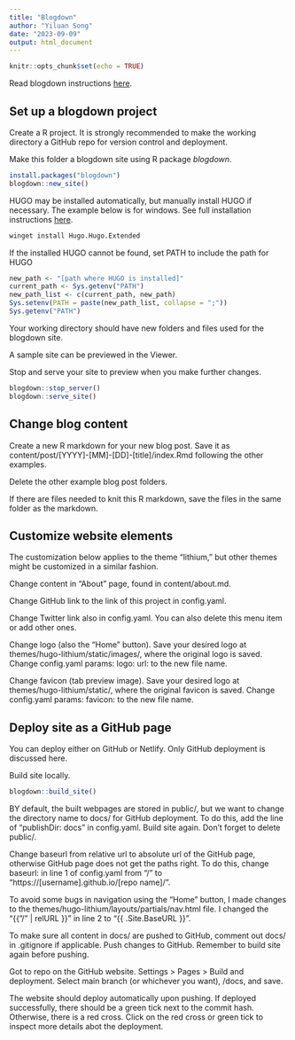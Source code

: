 ```yaml
---
title: "Blogdown"
author: "Yiluan Song"
date: "2023-09-09"
output: html_document
---
```


```r
knitr::opts_chunk$set(echo = TRUE)
```

Read blogdown instructions [here](https://bookdown.org/yihui/blogdown/).

## Set up a blogdown project
Create a R project. It is strongly recommended to make the working directory a GitHub repo for version control and deployment.

Make this folder a blogdown site using R package _blogdown_.
```r
install.packages("blogdown")
blogdown::new_site()
```

HUGO may be installed automatically, but manually install HUGO if necessary.
The example below is for windows. See full installation instructions [here](https://gohugo.io/installation/).
```bash
winget install Hugo.Hugo.Extended
```

If the installed HUGO cannot be found, set PATH to include the path for HUGO
```r
new_path <- "[path where HUGO is installed]"
current_path <- Sys.getenv("PATH")
new_path_list <- c(current_path, new_path)
Sys.setenv(PATH = paste(new_path_list, collapse = ";"))
Sys.getenv("PATH")
```

Your working directory should have new folders and files used for the blogdown site.

A sample site can be previewed in the Viewer.

Stop and serve your site to preview when you make further changes.
```r
blogdown::stop_server()
blogdown::serve_site()
```

## Change blog content
Create a new R markdown for your new blog post.
Save it as content/post/[YYYY]-[MM]-[DD]-[title]/index.Rmd following the other examples.

Delete the other example blog post folders.

If there are files needed to knit this R markdown, save the files in the same folder as the markdown.

## Customize website elements
The customization below applies to the theme "lithium," but other themes might be customized in a similar fashion.

Change content in "About" page, found in content/about.md.

Change GitHub link to the link of this project in config.yaml.

Change Twitter link also in config.yaml. You can also delete this menu item or add other ones.

Change logo (also the "Home" button). Save your desired logo at themes/hugo-lithium/static/images/, where the original logo is saved. Change config.yaml params: logo: url: to the new file name.

Change favicon (tab preview image). Save your desired logo at themes/hugo-lithium/static/, where the original favicon is saved. Change config.yaml params: favicon: to the new file name.

## Deploy site as a GitHub page
You can deploy either on GitHub or Netlify. Only GitHub deployment is discussed here.

Build site locally.
```r
blogdown::build_site()
```
BY default, the built webpages are stored in public/, but we want to change the directory name to docs/ for GitHub deployment. To do this, add the line of "publishDir: docs" in config.yaml. Build site again. Don't forget to delete public/.


Change baseurl from relative url to absolute url of the GitHub page, otherwise GitHub page does not get the paths right. To do this, change baseurl: in line 1 of config.yaml from "/" to "https://[username].github.io/[repo name]/".

To avoid some bugs in navigation using the "Home" button, I made changes to the  themes/hugo-lithium/layouts/partials/nav.html file. I changed the "{{ "/" | relURL }}" in line 2 to "{{ .Site.BaseURL }}".

To make sure all content in docs/ are pushed to GitHub, comment out docs/ in .gitignore if applicable.
Push changes to GitHub. Remember to build site again before pushing.

Got to repo on the GitHub website. Settings > Pages > Build and deployment. Select main branch (or whichever you want), /docs, and save.

The website should deploy automatically upon pushing.
If deployed successfully, there should be a green tick next to the commit hash. Otherwise, there is a red cross.
Click on the red cross or green tick to inspect more details abot the deployment.


